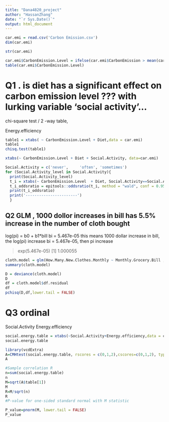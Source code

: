 ```yaml
---
title: "Dana4820_project"
author: "HassanZhang"
date: "`r Sys.Date()`"
output: html_document
---
```

```r
car.emi = read.csv('Carbon Emission.csv')
dim(car.emi)
```

```r
str(car.emi)
```
```r
car.emi$CarbonEmission.Level = ifelse(car.emi$CarbonEmission > mean(car.emi$CarbonEmission),'High','Low')
table(car.emi$CarbonEmission.Level)
```

# Q1 . is diet has a significant effect on carbon emission level ???  with lurking variable 'social activity'...

chi-square test / 2 -way table,

Energy.efficiency
```r
table1 = xtabs( ~ CarbonEmission.Level + Diet,data = car.emi)
table1
chisq.test(table1)
```
```r
xtabs(~ CarbonEmission.Level + Diet + Social.Activity, data=car.emi)
```



```r

Social.Activity = c('never',     'often', 'sometimes')
for (Social.Activity_level in Social.Activity){
  print(Social.Activity_level)
  t_i = xtabs(~ CarbonEmission.Level  + Diet, Social.Activity==Social.Activity_level, data=car.emi)
  t_i_oddsratio = epitools::oddsratio(t_i, method = "wald", conf = 0.95, correct = FALSE)
  print(t_i_oddsratio)
  print('-----------------------')
  }
```


## Q2 GLM  , 1000 dollor increases in bill has 5.5% increase in the number of cloth bought

log(pi) = b0 + b1*bill
bi = 5.467e-05
this means 1000 dollar increase in bill, the log(pi) increase bi = 5.467e-05, then pi increase 

> exp(5.467e-05)
[1] 1.000055

```r

cloth.model = glm(How.Many.New.Clothes.Monthly ~ Monthly.Grocery.Bill ,data = car.emi,family = poisson(link = 'log'))
summary(cloth.model)
```
```r
D = deviance(cloth.model)
D
df = cloth.model$df.residual
df
pchisq(D,df,lower.tail = FALSE)
```


# Q3 ordinal 
Social.Activity 
Energy.efficiency

```r
social.energy.table = xtabs(~Social.Activity+Energy.efficiency,data = car.emi)
social.energy.table
```


```r
library(vcdExtra)
A=CMHtest(social.energy.table, rscores = c(0,1,2),cscores=c(0,1,2), types="cor")
A
```


```r
#Sample correlation R
n=sum(social.energy.table)
n
M=sqrt(A$table[1])
M
R=M/sqrt(n)
R
#P-value for one-sided standard normal with M statistic

P_value=pnorm(M, lower.tail = FALSE)
P_value
```





